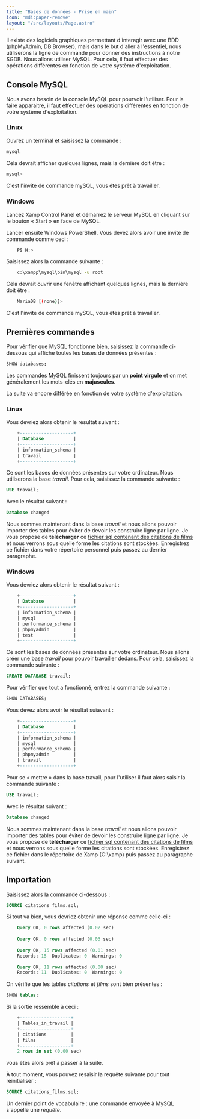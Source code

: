 ```yaml
---
title: "Bases de données - Prise en main"
icon: "mdi:paper-remove"
layout: "/src/layouts/Page.astro"
---
```



Il existe des logiciels graphiques permettant d'interagir avec une BDD
(phpMyAdmin, DB Browser), mais dans le but d'aller à l'essentiel, nous
utiliserons la ligne de commande pour donner des instructions à notre SGDB.
Nous allons utiliser MySQL. Pour cela, il faut effectuer des opérations
différentes en fonction de votre système d'exploitation.

## Console MySQL

Nous avons besoin de la console MySQL pour pourvoir l'utiliser. Pour la faire
apparaitre, il faut effectuer des opérations différentes en fonction de votre
système d'exploitation.

### Linux

Ouvrez un terminal et saisissez la commande :

```bash
mysql
```

Cela devrait afficher quelques lignes, mais la dernière doit être :

```bash
mysql>
```

C'est l'invite de commande mySQL, vous êtes prêt à travailler.

### Windows

Lancez Xamp Control Panel et démarrez le serveur MySQL en cliquant sur le
bouton « Start » en face de MySQL.

Lancer ensuite Windows PowerShell. Vous devez alors avoir une invite de
commande comme ceci :

```bash
    PS H:>
```

Saisissez alors la commande suivante :

```bash
    c:\xampp\mysql\bin\mysql -u root
```

Cela devrait ouvrir une fenêtre affichant quelques lignes, mais la dernière
doit être :

```bash
    MariaDB [(none)]>
```

C'est l'invite de commande mySQL, vous êtes prêt à travailler.

## Premières commandes

Pour vérifier que MySQL fonctionne bien, saisissez la commande ci-dessous qui
affiche toutes les bases de données présentes :

```sql
SHOW databases;
```

Les commandes MySQL finissent toujours par un **point virgule** et on met
généralement les mots-clés en **majuscules**.

La suite va encore différée en fonction de votre système d'exploitation.

### Linux

Vous devriez alors obtenir le résultat suivant :

```sql
    +--------------------+
    | Database           |
    +--------------------+
    | information_schema |
    | travail            |
    +--------------------+
```

Ce sont les bases de données présentes sur votre ordinateur. Nous utiliserons
la base _travail_. Pour cela, saisissez la commande suivante :

```sql
USE travail;
```

Avec le résultat suivant :

```sql
Database changed
```

Nous sommes maintenant dans la base _travail_ et nous allons pouvoir importer
des tables pour éviter de devoir les construire ligne par ligne. Je vous
propose de **télécharger** ce [fichier sql contenant des citations de
films](/cours/bd/citations_films.sql) et nous verrons sous quelle forme les
citations sont stockées. Enregistrez ce fichier dans votre répertoire
personnel puis passez au dernier paragraphe.

### Windows

Vous devriez alors obtenir le résultat suivant :

```sql
    +--------------------+
    | Database           |
    +--------------------+
    | information_schema |
    | mysql              |
    | performance_schema |
    | phpmyadmin         |
    | test               |
    +--------------------+
```

Ce sont les bases de données présentes sur votre ordinateur. Nous allons créer
une base _travail_ pour pouvoir travailler dedans. Pour cela, saisissez la
commande suivante :

```sql
CREATE DATABASE travail;
```

Pour vérifier que tout a fonctionné, entrez la commande suivante :

```sql
SHOW DATABASES;
```

Vous devez alors avoir le résultat suiavant :

```sql    
    +--------------------+
    | Database           |
    +--------------------+
    | information_schema |
    | mysql              |
    | performance_schema |
    | phpmyadmin         |
    | travail            |
    +--------------------+
```

Pour se « mettre » dans la base travail, pour l'utiliser il faut alors saisir
la commande suivante :

```sql
USE travail;
```

Avec le résultat suivant :

```sql
Database changed
```

Nous sommes maintenant dans la base _travail_ et nous allons pouvoir importer
des tables pour éviter de devoir les construire ligne par ligne. Je vous
propose de **télécharger** ce [fichier sql contenant des citations de
films](/cours/bd/citations_films.sql) et nous verrons sous quelle forme les
citations sont stockées. Enregistrez ce fichier dans le répertoire de Xamp
(C:\xamp) puis passez au paragraphe suivant.

## Importation

Saisissez alors la commande ci-dessous :

```sql
SOURCE citations_films.sql;
```

Si tout va bien, vous devriez obtenir une réponse comme celle-ci :

```sql
    Query OK, 0 rows affected (0.02 sec)
    
    Query OK, 0 rows affected (0.03 sec)
    
    Query OK, 15 rows affected (0.01 sec)
    Records: 15  Duplicates: 0  Warnings: 0
    
    Query OK, 11 rows affected (0.00 sec)
    Records: 11  Duplicates: 0  Warnings: 0
```

On vérifie que les tables _citations_ et _films_ sont bien présentes :

```sql
SHOW tables;
```

Si la sortie ressemble à ceci :

```sql    
    +-------------------+
    | Tables_in_travail |
    +-------------------+
    | citations         |
    | films             |
    +-------------------+
    2 rows in set (0.00 sec)
```

vous êtes alors prêt à passer à la suite.

À tout moment, vous pouvez resaisir la requête suivante pour tout
réinitialiser :

```sql
SOURCE citations_films.sql;
```

Un dernier point de vocabulaire : une commande envoyée à MySQL s'appelle une
_requête_.
